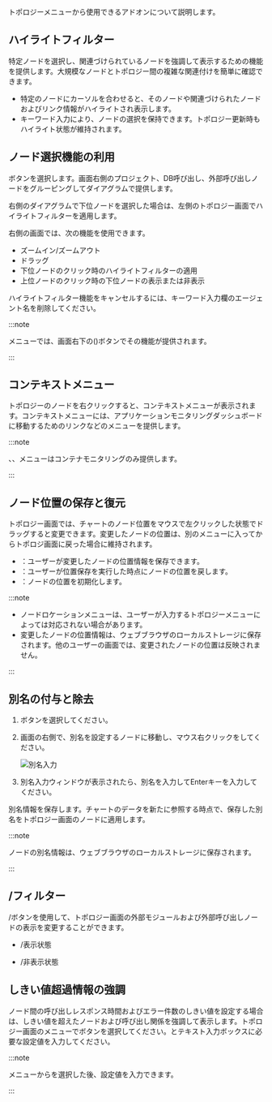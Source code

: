 トポロジーメニューから使用できるアドオンについて説明します。

## ハイライトフィルター

特定ノードを選択し、関連づけられているノードを強調して表示するための機能を提供します。大規模なノードとトポロジー間の複雑な関連付けを簡単に確認できます。

<ImgLang img='topology-highlight.png' desc='ハイライトフィルター' />

- 特定のノードにカーソルを合わせると、そのノードや関連づけられたノードおよびリンク情報がハイライトされ表示します。
- キーワード入力により、ノードの選択を保持できます。トポロジー更新時もハイライト状態が維持されます。

## ノード選択機能の利用

<Cmdname sid="node_selection" className="uitext" />ボタンを選択します。画面右側のプロジェクト、DB呼び出し、外部呼び出しノードをグルーピングしてダイアグラムで提供します。

<ImgLang img='topology-select-node.png' desc='ノード選択' />

右側のダイアグラムで下位ノードを選択した場合は、左側のトポロジー画面でハイライトフィルターを適用します。

<ImgLang img='topology-select-node-agent.png' desc='ノード選択' />

右側の画面では、次の機能を使用できます。

- ズームイン/ズームアウト
- ドラッグ
- 下位ノードのクリック時のハイライトフィルターの適用
- 上位ノードのクリック時の下位ノードの表示または非表示

ハイライトフィルター機能をキャンセルするには、キーワード入力欄のエージェント名を削除してください。

:::note

<Cmdname sid="side_groupStatTopology" className="uitext" />メニューでは、画面右下の<Cmdname sid="node_selection" className="uitext" /><span class='uitext'>(</span><Cmdname sid="double_click" className="uitext" /><span class='uitext'>)</span>ボタンでその機能が提供されます。

:::

## コンテキストメニュー

トポロジーのノードを右クリックすると、コンテキストメニューが表示されます。コンテキストメニューには、アプリケーションモニタリングダッシュボードに移動するためのリンクなどのメニューを提供します。

<ImgLang img='context_menu.png' desc='コンテキストメニュー' />

:::note

<Cmdname sid="containerMap" className="uitext" />、<Cmdname sid="node_resource" className="uitext" />、<Cmdname sid="container_resource" className="uitext" />メニューはコンテナモニタリングのみ提供します。

:::

## ノード位置の保存と復元

トポロジー画面では、チャートのノード位置をマウスで左クリックした状態でドラッグすると変更できます。変更したノードの位置は、別のメニューに入ってからトポロジ画面に戻った場合に維持されます。

- <Cmdname sid="save_position" className="uitext" />：ユーザーが変更したノードの位置情報を保存できます。
- <Cmdname sid="load_position" className="uitext" />：ユーザーが位置保存を実行した時点にノードの位置を戻します。
- <Cmdname sid="clear_position" className="uitext" />：ノードの位置を初期化します。

:::note

- ノードロケーションメニューは、ユーザーが入力するトポロジーメニューによっては対応されない場合があります。
- 変更したノードの位置情報は、ウェブブラウザのローカルストレージに保存されます。他のユーザーの画面では、変更されたノードの位置は反映されません。

:::

## 別名の付与と除去

1. <Cmdname sid="node_selection" className="uitext" />ボタンを選択してください。

2. 画面の右側で、別名を設定するノードに移動し、マウス右クリックをしてください。

   ![別名入力](/img/node-custom-name.png)

3. 別名入力ウィンドウが表示されたら、別名を入力してEnterキーを入力してください。

別名情報を保存します。チャートのデータを新たに参照する時点で、保存した別名をトポロジー画面のノードに適用します。

:::note

ノードの別名情報は、ウェブブラウザのローカルストレージに保存されます。

:::

## <Cmdname sid="show_inbound_node" />/<Cmdname sid="show_outbound_node" />フィルター

<Cmdname sid="show_inbound_node" className="uitext" />/<Cmdname sid="show_outbound_node" className="uitext" />ボタンを使用して、トポロジー画面の外部モジュールおよび外部呼び出しノードの表示を変更することができます。

- <Cmdname sid="show_inbound_node" />/<Cmdname sid="show_outbound_node" />表示状態

  <ImgLang img='inbound_outbound_displayed.png' desc='インバウンド/システム呼出しの表示状態' />

- <Cmdname sid="show_inbound_node" />/<Cmdname sid="show_outbound_node" />非表示状態

  <ImgLang img='inbound_outbound_hidden.png' desc='インバウンド/システム呼出しの非表示状態' />

## しきい値超過情報の強調

ノード間の呼び出しレスポンス時間およびエラー件数のしきい値を設定する場合は、しきい値を超えたノードおよび呼び出し関係を強調して表示します。トポロジー画面のメニューで<Cmdname sid="warning_sign" className="uitext" />ボタンを選択してください。<Cmdname sid="response_time(ms)" className="uitext" />と<Cmdname sid="error_count" className="uitext" />テキスト入力ボックスに必要な設定値を入力してください。

<ImgLang img='threshold_emphasized.png' desc='しきい値を超過する情報を強調' />

:::note

<Cmdname sid="application_topology" className="uitext" />メニューから<Cmdname sid="warning_sign" className="uitext" />を選択した後、設定値を入力できます。

:::
